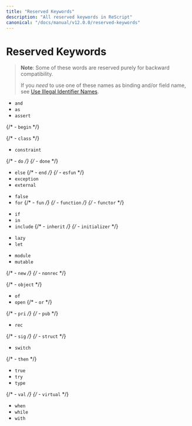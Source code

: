 ```yaml
---
title: "Reserved Keywords"
description: "All reserved keywords in ReScript"
canonical: "/docs/manual/v12.0.0/reserved-keywords"
---
```


# Reserved Keywords

> **Note**: Some of these words are reserved purely for backward compatibility.
>
> If you _need_ to use one of these names as binding and/or field name, see [Use Illegal Identifier Names](use-illegal-identifier-names.md).

- `and`
- `as`
- `assert`

{/* - `begin` */}

{/* - `class` */}

- `constraint`

{/* - `do` */}
{/* - `done` */}

- `else`
  {/* - `end` */}
  {/* - `esfun` */}
- `exception`
- `external`

* `false`
* `for`
  {/* - `fun` */}
  {/* - `function` */}
  {/* - `functor` */}

- `if`
- `in`
- `include`
  {/* - `inherit` */}
  {/* - `initializer` */}

* `lazy`
* `let`

- `module`
- `mutable`

{/* - `new` */}
{/* - `nonrec` */}

{/* - `object` */}

- `of`
- `open`
  {/* - `or` */}

{/* - `pri` */}
{/* - `pub` */}

- `rec`

{/* - `sig` */}
{/* - `struct` */}

- `switch`

{/* - `then` */}

- `true`
- `try`
- `type`

{/* - `val` */}
{/* - `virtual` */}

- `when`
- `while`
- `with`
